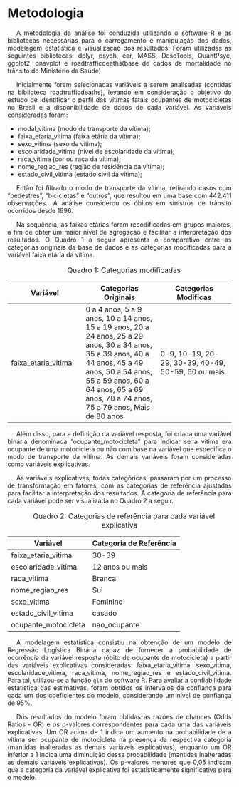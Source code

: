 <style>
p {
  text-align: justify;  
  text-indent: 20px;   
}
</style> 

# Metodologia  

<p>A metodologia da análise foi conduzida utilizando o software R e as bibliotecas necessárias para o carregamento e manipulação dos dados, modelagem estatística e visualização dos resultados. Foram utilizadas as seguintes bibliotecas: dplyr, psych, car, MASS, DescTools, QuantPsyc, ggplot2, onsvplot e roadtrafficdeaths(base de dados de mortalidade no trânsito do Ministério da Saúde).

<p>Inicialmente foram selecionadas variáveis a serem analisadas (contidas na biblioteca roadtrafficdeaths), levando em consideração o objetivo do estudo de identificar o perfil das vítimas fatais ocupantes de motocicletas no Brasil e a disponibilidade de dados de cada variável. As variáveis consideradas foram: 

- modal_vitima (modo de transporte da vítima); 
- faixa_etaria_vitima (faixa etária da vítima); 
- sexo_vitima (sexo da vítima); 
- escolaridade_vitima (nível de escolaridade da vítima); 
- raca_vitima (cor ou raça da vítima); 
- nome_regiao_res (região de residência da vítima); 
- estado_civil_vitima (estado civil da vítima); 

<p> Então foi filtrado o modo de transporte da vítima, retirando casos com "pedestres", "bicicletas" e "outros", que resultou em uma base com 442.411 observações.. A análise considerou os óbitos em sinistros de trânsito ocorridos desde 1996.  

<p>Na sequência, as faixas etárias foram recodificadas em grupos maiores, a fim de obter um maior nível de agregação e facilitar a interpretação dos resultados. O Quadro 1 a seguir apresenta o comparativo entre as categorias originais da base de dados e as categorias modificadas para a variável faixa etária da vítima. 


<p style="font-size: 16px;text-align: center;">Quadro 1: Categorias modificadas </p>  
|Variável|Categorias Originais|Categorias Modificas|
| --- | --- | --- |
|faixa_etaria_vitima| 0 a 4 anos, 5 a 9 anos, 10 a 14 anos, 15 a 19 anos, 20 a 24 anos, 25 a 29 anos, 30 a 34 anos, 35 a 39 anos, 40 a 44 anos, 45 a 49 anos, 50 a 54 anos, 55 a 59 anos, 60 a 64 anos, 65 a 69 anos, 70 a 74 anos, 75 a 79 anos, Mais de 80 anos |0-9, 10-19, 20-29, 30-39, 40-49, 50-59, 60 ou mais|


<p>Além disso, para a definição da variável resposta, foi criada uma variável binária denominada “ocupante_motocicleta” para indicar se a vítima era ocupante de uma motocicleta ou não com base na variável que especifica o modo de transporte da vítima. As demais variáveis foram consideradas como variáveis explicativas.  

<p>As variáveis explicativas, todas categóricas, passaram por um processo de transformação em fatores, com as categorias de referência ajustadas para facilitar a interpretação dos resultados. A categoria de referência para cada variável pode ser visualizada no Quadro 2 a seguir. 

<p style="font-size: 16px;text-align: center;">Quadro 2: Categorias de referência para cada variável explicativa </p> 
|Variável|Categoria de Referência|
| --- | --- |
|faixa_etaria_vitima|30-39|
|escolaridade_vitima|12 anos ou mais|
|raca_vitima|Branca|
|nome_regiao_res|Sul|
|sexo_vitima|Feminino|
|estado_civil_vitima|casado| 
|ocupante_motocicleta|nao_ocupante| 

<p>A modelagem estatística consistiu na obtenção de um modelo de Regressão Logística Binária capaz de fornecer a probabilidade de ocorrência da variável resposta (óbito de ocupante de motocicleta) a partir das variáveis explicativas consideradas: faixa_etaria_vitima, sexo_vitima, escolaridade_vitima, raca_vitima, nome_regiao_res e estado_civil_vitima. Para tal, utilizou-se a função `glm` do software R. Para avaliar a confiabilidade estatística das estimativas, foram obtidos os intervalos de confiança para cada um dos coeficientes do modelo, considerando um nível de confiança de 95%.   

<p>Dos resultados do modelo foram obtidas as razões de chances (Odds Ratios - OR) e os p-valores correspondentes para cada uma das variáveis explicativas. Um OR acima de 1 indica um aumento na probabilidade de a vítima ser ocupante de motocicleta na presença da respectiva categoria (mantidas inalteradas as demais variáveis explicativas), enquanto um OR inferior a 1 indica uma diminuição dessa probabilidade (mantidas inalteradas as demais variáveis explicativas). Os p-valores menores que 0,05 indicam que a categoria da variável explicativa foi estatisticamente significativa para o modelo. 


 
